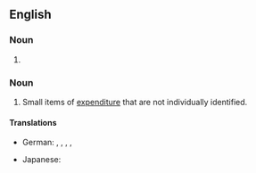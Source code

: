 ==English==

===Noun===
{{head|en|noun form}}

# {{plural of|en|incidental}}

===Noun===
{{en-plural noun}}

# Small items of [[expenditure]] that are not individually identified.

====Translations====
{{trans-top|small items that are not individually identified}}
* German: {{t|de|Kleinmaterial|n}}, {{t+|de|Kleinkram|m}}, {{t|de|Nebenausgaben|f}}, {{t|de|unvorhergesehene Ausgaben|f}}, {{t|de|Verbrauchsmaterial|n}}
{{trans-mid}}
* Japanese: {{t|ja|雑費|tr=Zappi}}
{{trans-bottom}}